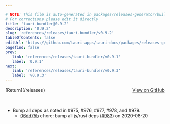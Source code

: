```yaml
---

# NOTE: This file is auto-generated in packages/releases-generator/build.ts
# For corrections please edit it directly
title: 'tauri-bundler@0.9.2'
description: '0.9.2'
slug: 'references/releases/tauri-bundler/v0.9.2'
tableOfContents: false
editUrl: 'https://github.com/tauri-apps/tauri-docs/packages/releases-generator/build.ts'
pagefind: false
prev:
   link: 'references/releases/tauri-bundler/v0.9.1'
   label: '0.9.1'
next:
   link: 'references/releases/tauri-bundler/v0.9.3'
   label: 'v0.9.3'
---
```


<div style="margin-bottom:3rem; display: flex; justify-content: space-between; align-items: center"><span>[Return](/releases)</span><span><a href="https://github.com/tauri-apps/tauri/releases/tag/tauri-bundler-v0.9.2">View on GitHub</a></span></div>

- Bump all deps as noted in #975, #976, #977, #978, and #979.
  - [06dd75b](https://www.github.com/tauri-apps/tauri/commit/06dd75b68a15d388808c51ae2bf50554ae761d9d) chore: bump all js/rust deps ([#983](https://www.github.com/tauri-apps/tauri/pull/983)) on 2020-08-20

